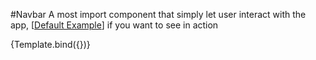 
<Meta title="Components/Navbar" />

#Navbar
A most import component that simply let user interact with the app, [[Default
Example](/docs/components-navbar-example--default)] if you want to see in action


<Story name="Introduction" args={{}}>
    {Template.bind({})}
</Story>
